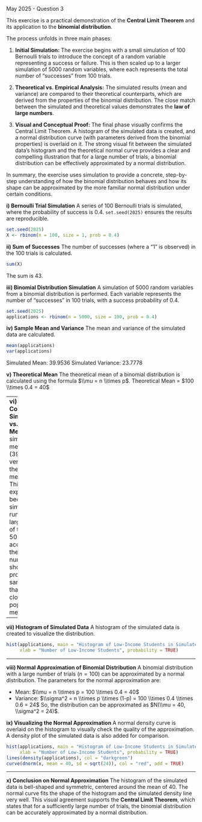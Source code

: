 May 2025 - Question 3

This exercise is a practical demonstration of the **Central Limit Theorem** and its application to the **binomial distribution**.

The process unfolds in three main phases:

1.  **Initial Simulation:** The exercise begins with a small simulation of 100 Bernoulli trials to introduce the concept of a random variable representing a success or failure. This is then scaled up to a larger simulation of 5000 random variables, where each represents the total number of "successes" from 100 trials.

2.  **Theoretical vs. Empirical Analysis:** The simulated results (mean and variance) are compared to their theoretical counterparts, which are derived from the properties of the binomial distribution. The close match between the simulated and theoretical values demonstrates the **law of large numbers**.

3.  **Visual and Conceptual Proof:** The final phase visually confirms the Central Limit Theorem. A histogram of the simulated data is created, and a normal distribution curve (with parameters derived from the binomial properties) is overlaid on it. The strong visual fit between the simulated data's histogram and the theoretical normal curve provides a clear and compelling illustration that for a large number of trials, a binomial distribution can be effectively approximated by a normal distribution.

In summary, the exercise uses simulation to provide a concrete, step-by-step understanding of how the binomial distribution behaves and how its shape can be approximated by the more familiar normal distribution under certain conditions.

**i) Bernoulli Trial Simulation**
A series of 100 Bernoulli trials is simulated, where the probability of success is 0.4. `set.seed(2025)` ensures the results are reproducible.

```{r}
set.seed(2025)
X <- rbinom(n = 100, size = 1, prob = 0.4)
```

**ii) Sum of Successes**
The number of successes (where a "1" is observed) in the 100 trials is calculated.

```{r}
sum(X)
```

The sum is 43.

**iii) Binomial Distribution Simulation**
A simulation of 5000 random variables from a binomial distribution is performed. Each variable represents the number of "successes" in 100 trials, with a success probability of 0.4.

```{r}
set.seed(2025)
applications <- rbinom(n = 5000, size = 100, prob = 0.4)
```

**iv) Sample Mean and Variance**
The mean and variance of the simulated data are calculated.

```{r}
mean(applications)
var(applications)
```

Simulated Mean: 39.9536
Simulated Variance: 23.7778

**v) Theoretical Mean**
The theoretical mean of a binomial distribution is calculated using the formula $\\mu = n \\times p$.
Theoretical Mean = $100 \\times 0.4 = 40$

---
**vi) Comparison of Simulated vs. Theoretical Mean**
The simulated mean (39.9536) is very close to the theoretical mean (40). This is expected because the simulation was run with a large number of trials ($n=5000$), which, according to the law of large numbers, should produce a sample mean that is very close to the population mean.

---

**vii) Histogram of Simulated Data**
A histogram of the simulated data is created to visualize the distribution.

```{r}
hist(applications, main = "Histogram of Low-Income Students in Simulated Applications", 
     xlab = "Number of Low-Income Students", probability = TRUE)
```

---

**viii) Normal Approximation of Binomial Distribution**
A binomial distribution with a large number of trials ($n=100$) can be approximated by a normal distribution.
The parameters for the normal approximation are:

  * Mean: $\\mu = n \\times p = 100 \\times 0.4 = 40$
  * Variance: $\\sigma^2 = n \\times p \\times (1-p) = 100 \\times 0.4 \\times 0.6 = 24$
    So, the distribution can be approximated as $N(\\mu = 40, \\sigma^2 = 24)$.

**ix) Visualizing the Normal Approximation**
A normal density curve is overlaid on the histogram to visually check the quality of the approximation. A density plot of the simulated data is also added for comparison.

```{r}
hist(applications, main = "Histogram of Low-Income Students in Simulated Applications",
     xlab = "Number of Low-Income Students", probability = TRUE)
lines(density(applications), col = "darkgreen")
curve(dnorm(x, mean = 40, sd = sqrt(24)), col = "red", add = TRUE)
```
---

**x) Conclusion on Normal Approximation**
The histogram of the simulated data is bell-shaped and symmetric, centered around the mean of 40. The normal curve fits the shape of the histogram and the simulated density line very well. This visual agreement supports the **Central Limit Theorem**, which states that for a sufficiently large number of trials, the binomial distribution can be accurately approximated by a normal distribution.